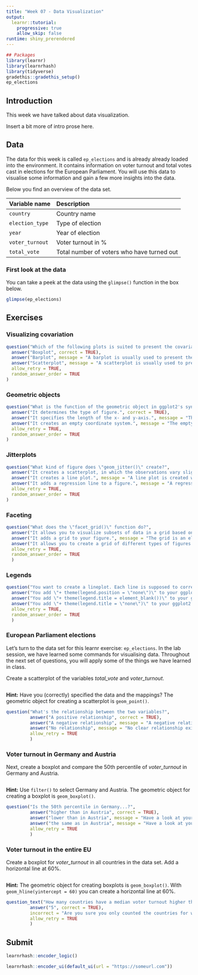 ---
title: "Week 07 - Data Visualization"
output: 
  learnr::tutorial:
    progressive: true
    allow_skip: false
runtime: shiny_prerendered
---

```{r setup, include=FALSE}
## Packages
library(learnr)
library(learnrhash)
library(tidyverse)
gradethis::gradethis_setup()
ep_elections
```

## Introduction

This week we have talked about data visualization. 

Insert a bit more of intro prose here.

## Data

The data for this week is called `ep_elections` and is already already loaded into the environment. It contains information on voter turnout and total votes cast in elections for the European Parliament. You will use this data to visualise some information and gain a few more insights into the data.

Below you find an overview of the data set.

| Variable name |  Description
|:--------------|:-------------
| `country` | Country name
| `election_type` | Type of election
| `year` | Year of election
| `voter_turnout` | Voter turnout in %
| `total_vote` | Total number of voters who have turned out


### First look at the data

You can take a peek at the data using the `glimpse()` function in the box below.

```{r glimpse-data, exercise=TRUE}
glimpse(ep_elections)
```



## Exercises

### Visualizing covariation

```{r question-covariation, echo=FALSE}
question("Which of the following plots is suited to present the covariation of a categorical and a continuous variable?",
  answer("Boxplot", correct = TRUE),
  answer("Barplot", message = "A barplot is usually used to present the variation of a single categorical variable. If you need help, check Wickham/Grolemund (2017) Chapter 7 or the lecture material."),
  answer("Scatterplot", message = "A scatterplot is usually used to present the covariation of two continuous variables. If you need help, check Wickham/Grolemund (2017) Chapter 7 or the lecture material."),
  allow_retry = TRUE,
  random_answer_order = TRUE
)
```

### Geometric objects

```{r question-geoms, echo=FALSE}
question("What is the function of the geometric object in ggplot2's syntax?",
  answer("It determines the type of figure.", correct = TRUE),
  answer("It specifies the length of the x- and y-axis.", message = "The length of the axes, also called limits, is specified using \"xlim()\" and \"ylim()\". This is something that we have not covered yet. If you want to learn more about this check the ggplot2 reference on how to set scale limits."),
  answer("It creates an empty coordinate system.", message = "The empty coordinate system is created by the \"ggplot()\" function. If you need help, check Wickham/Grolemund (2017) Chapter 3 or the lecture material."),
  allow_retry = TRUE,
  random_answer_order = TRUE
)
```

### Jitterplots

```{r question-geom-jitter, echo=FALSE}
question("What kind of figure does \"geom_jitter()\" create?",
  answer("It creates a scatterplot, in which the observations vary slightly around their actual value.", correct = TRUE),
  answer("It creates a line plot.", message = "A line plot is created with \"geom_line()\". If you need help, check Wickham/Grolemund (2017) Chapter 3 or the lecture material."),
  answer("It adds a regression line to a figure.", message = "A regression line is added with \"geom_smooth()\". If you need help, check Wickham/Grolemund (2017) Chapter 3 or the lecture material."),
  allow_retry = TRUE,
  random_answer_order = TRUE
)
```

### Faceting

```{r question-facet-grid, echo=FALSE}
question("What does the \"facet_grid()\" function do?",
  answer("It allows you to visualize subsets of data in a grid based on the values of a categorical variable.", correct = TRUE),
  answer("It adds a grid to your figure.", message = "The grid is an element of the theme. Check the lecture material for an overview of ggplot2's built-in themes or \"help(theme)\" to learn more about how to customize the grid in your figure."),
  answer("It allows you to create a grid of different types of figures.", message = "Check out the \"patchwork\" package to learn how to combine separate ggplots in one figure."),
  allow_retry = TRUE,
  random_answer_order = TRUE
  )
```

### Legends

```{r question-lineplot, echo=FALSE}
question("You want to create a lineplot. Each line is supposed to correspond to a certain value in a categorical variable in your data set. You specify \"color = categorical_variable\" but you have 50 different values in your categorical variable and the legend becomes extremely large. How do you hide the legend from the figure?",
  answer("You add \"+ theme(legend.position = \"none\")\" to your ggplot2 syntax.", correct = TRUE),
  answer("You add \"+ theme(legend.title = element_blank())\" to your ggplot2 syntax.", message = "This will only remove the title of the legend, not the legend itself. If you need help, check the lab material."),
  answer("You add \"+ theme(legend.title = \"none\")\" to your ggplot2 syntax.", message = "\"none\" is not a valid value for the argument \"legend.title\" and will therefore result in an error. If you need help, check the lab material."),
  allow_retry = TRUE,
  random_answer_order = TRUE
  )
```

### European Parliament elections

Let's turn to the data set for this learnr exercise: `ep_elections`. In the lab session, we have learned some commands for visualising data. Throughout the next set of questions, you will apply some of the things we have learned in class. 



Create a scatterplot of the variables *total_vote* and *voter_turnout*.

```{r exercise-scatterplot, exercise=TRUE}

```

<div id="exercise-scatterplot-hint">
**Hint:** Have you (correctly) specified the data and the mappings? The geometric object for creating a scatterplot is `geom_point()`.
</div>

```{r question-scatterplot, echo=FALSE}
question("What's the relationship between the two variables?",
         answer("A positive relationship", correct = TRUE),
         answer("A negative relationship", message = "A negative relationship exists when one variable increases, the other variable decreases."),
         answer("No relationship", message = "No clear relationship exists when there is no visible correlation between the two variables."),
         allow_retry = TRUE
         )
```

### Voter turnout in Germany and Austria

Next, create a boxplot and compare the 50th percentile of *voter_turnout* in Germany and Austria. 

```{r exercise-boxplot-1, exercise=TRUE}

```

<div id="exercise-boxplot-1-hint">
**Hint:** Use `filter()` to select Germany and Austria. The geometric object for creating a boxplot is `geom_boxplot()`.
</div>

```{r question-boxplot-1, echo=FALSE}
question("Is the 50th percentile in Germany...?",
         answer("higher than in Austria", correct = TRUE),
         answer("lower than in Austria", message = "Have a look at your plot again. The 50th percentile is represented by the thick line within the box."),
         answer("the same as in Austria", message = "Have a look at your plot again. The 50th percentile is represented by the thick line within the box."),
         allow_retry = TRUE
         )
```

### Voter turnout in the entire EU

Create a boxplot for *voter_turnout* in all countries in the data set. Add a horizontal line at 60%.

```{r exercise-boxplot-2, exercise=TRUE}

```

<div id="exercise-boxplot-2-hint">
**Hint:** The geometric object for creating boxplots is `geom_boxplot()`. With `geom_hline(yintercept = 60)` you can create a horizontal line at 60%.
</div>

```{r question-boxplot-2, echo=FALSE}
question_text("How many countries have a median voter turnout higher than 60%?",
         answer("5", correct = TRUE),
         incorrect = "Are you sure you only counted the countries for which the median is higher than 60%?",
         allow_retry = TRUE
         )
```

## Submit

```{r context="server"}
learnrhash::encoder_logic()
```

```{r encode, echo=FALSE}
learnrhash::encoder_ui(default_ui(url = "https://someurl.com"))
```
